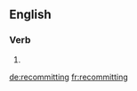 ==English==

===Verb===
{{head|en}}

# {{present participle of|recommit|lang=en}}

[[de:recommitting]]
[[fr:recommitting]]